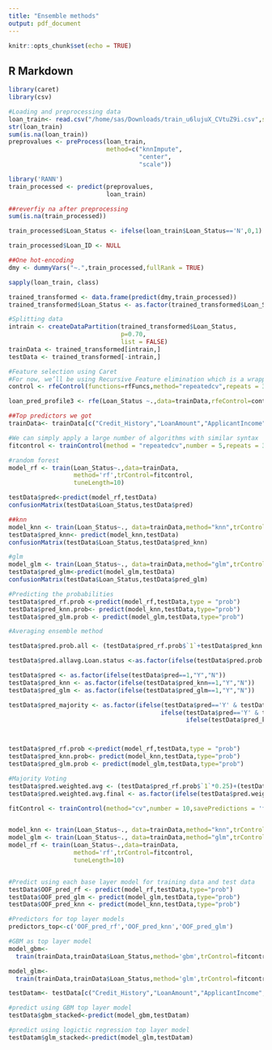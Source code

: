 ```yaml
---
title: "Ensemble methods"
output: pdf_document
---
```


```r
knitr::opts_chunk$set(echo = TRUE)
```

## R Markdown

```r
library(caret)
library(csv)

#Loading and preprocessing data
loan_train<- read.csv("/home/sas/Downloads/train_u6lujuX_CVtuZ9i.csv",stringsAsFactor=TRUE)
str(loan_train)
sum(is.na(loan_train))
preprovalues <- preProcess(loan_train,
                           method=c("knnImpute",
                                    "center",
                                    "scale"))

```

```r

library('RANN')
train_processed <- predict(preprovalues,
                           loan_train)

##reverfiy na after preprocessing 
sum(is.na(train_processed))

train_processed$Loan_Status <- ifelse(loan_train$Loan_Status=='N',0,1)

train_processed$Loan_ID <- NULL
```

```r
##One hot-encoding
dmy <- dummyVars("~.",train_processed,fullRank = TRUE)

sapply(loan_train, class)

trained_transformed <- data.frame(predict(dmy,train_processed))
trained_transformed$Loan_Status <- as.factor(trained_transformed$Loan_Status)

```
```r
#Splitting data
intrain <- createDataPartition(trained_transformed$Loan_Status,
                               p=0.70,
                               list = FALSE)
trainData <- trained_transformed[intrain,]
testData <- trained_transformed[-intrain,]

```

```r
#Feature selection using Caret
#For now, we’ll be using Recursive Feature elimination which is a wrapper method to find the best subset of features to use for
control <- rfeControl(functions=rfFuncs,method="repeatedcv",repeats = 3,verbose=FALSE)

loan_pred_profile3 <- rfe(Loan_Status ~.,data=trainData,rfeControl=control)

```

```r

##Top predictors we got
trainData<- trainData[c("Credit_History","LoanAmount","ApplicantIncome","Loan_Amount_Term","CoapplicantIncome","Loan_Status")]
```

```r
#We can simply apply a large number of algorithms with similar syntax
fitcontrol <- trainControl(method = "repeatedcv",number = 5,repeats = 3,savePredictions = 'final',verboseIter = FALSE)
```

```r
#random forest
model_rf <- train(Loan_Status~.,data=trainData,
                  method='rf',trControl=fitcontrol,
                  tuneLength=10)

testData$pred<-predict(model_rf,testData)
confusionMatrix(testData$Loan_Status,testData$pred)

```

```r
##knn
model_knn <- train(Loan_Status~., data=trainData,method="knn",trControl=fitcontrol,tuneLength=10)
testData$pred_knn<- predict(model_knn,testData)
confusionMatrix(testData$Loan_Status,testData$pred_knn)

```

```r
#glm
model_glm <- train(Loan_Status~., data=trainData,method="glm",trControl=fitcontrol,tuneLength=10)
testData$pred_glm<-predict(model_glm,testData)
confusionMatrix(testData$Loan_Status,testData$pred_glm)

```

```r

#Predicting the probabilities
testData$pred_rf.prob <-predict(model_rf,testData,type = "prob")
testData$pred_knn.prob<- predict(model_knn,testData,type="prob")
testData$pred_glm.prob <- predict(model_glm,testData,type="prob")

```

```r
#Averaging ensemble method

testData$pred.prob.all <- (testData$pred_rf.prob$`1`+testData$pred_knn.prob$`1`+testData$pred_glm.prob$`1`)/3

testData$pred.allavg.Loan.status <-as.factor(ifelse(testData$pred.prob.all > 0.5,'Y','N'))
```

```r
testData$pred <- as.factor(ifelse(testData$pred==1,"Y","N"))
testData$pred_knn <- as.factor(ifelse(testData$pred_knn==1,"Y","N"))
testData$pred_glm <- as.factor(ifelse(testData$pred_glm==1,"Y","N"))

```

```r

testData$pred_majority <- as.factor(ifelse(testData$pred=='Y' & testData$pred_knn=='Y','Y',
                                          ifelse(testData$pred=='Y' & testData$pred_glm=='Y','Y',
                                                 ifelse(testData$pred_knn=='Y' & testData$pred_glm=='Y','Y','N'))))



testData$pred_rf.prob <-predict(model_rf,testData,type = "prob")
testData$pred_knn.prob<- predict(model_knn,testData,type="prob")
testData$pred_glm.prob <- predict(model_glm,testData,type="prob")
```

```r
#Majority Voting
testData$pred.weighted.avg <- (testData$pred_rf.prob$`1`*0.25)+(testData$pred_knn.prob$`1`*0.25)+(testData$pred_glm.prob$`1`*0.25)
testData$pred.weighted.avg.final <- as.factor(ifelse(testData$pred.weighted.avg > 0.5,'Y','N'))

```

```r
fitControl <- trainControl(method="cv",number = 10,savePredictions = 'final',classProbs = TRUE)


model_knn <- train(Loan_Status~., data=trainData,method="knn",trControl=fitcontrol,tuneLength=10)
model_glm <- train(Loan_Status~., data=trainData,method="glm",trControl=fitcontrol,tuneLength=10)
model_rf <- train(Loan_Status~.,data=trainData,
                  method='rf',trControl=fitcontrol,
                  tuneLength=10)


#Predict using each base layer model for training data and test data
testData$OOF_pred_rf <- predict(model_rf,testData,type="prob")  
testData$OOF_pred_glm <- predict(model_glm,testData,type="prob")
testData$OOF_pred_knn <- predict(model_knn,testData,type="prob")

```

```r
#Predictors for top layer models 
predictors_top<-c('OOF_pred_rf','OOF_pred_knn','OOF_pred_glm') 
```

```r
#GBM as top layer model 
model_gbm<- 
  train(trainData,trainData$Loan_Status,method='gbm',trControl=fitcontrol,tuneLength=3)
```

```r
model_glm<-
  train(trainData,trainData$Loan_Status,method='glm',trControl=fitcontrol,tuneLength=3)

```

```r
testDatam<- testData[c("Credit_History","LoanAmount","ApplicantIncome","Loan_Amount_Term","CoapplicantIncome","Loan_Status")]

#predict using GBM top layer model
testData$gbm_stacked<-predict(model_gbm,testDatam)

#predict using logictic regression top layer model
testDatam$glm_stacked<-predict(model_glm,testDatam)
```
